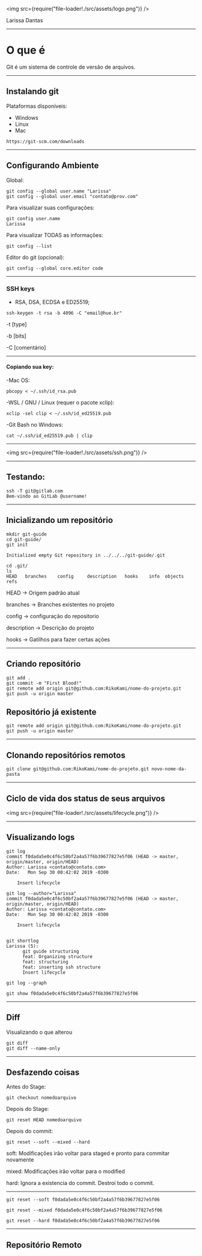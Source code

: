 
<img src={require("file-loader!./src/assets/logo.png")} />

<p>Larissa Dantas</p>

---

# O que é

Git é um sistema de controle de versão de arquivos.

---

## Instalando git

Plataformas disponíveis:

- Windows
- Linux
- Mac

```
https://git-scm.com/downloads
```

---

## Configurando Ambiente

Global:

```
git config --global user.name "Larissa"
git config --global user.email "contato@prov.com"
```

Para visualizar suas configurações:

```
git config user.name
Larissa
```

Para visualizar TODAS as informações:

```
git config --list
```

Editor do git (opcional):

```
git config --global core.editor code
```

---

### SSH keys

- RSA, DSA, ECDSA e ED25519;

```
ssh-keygen -t rsa -b 4096 -C "email@hue.br"
```

-t [type]

-b [bits]

-C [comentário]

---

#### Copiando sua key:

-Mac OS:

```
pbcopy < ~/.ssh/id_rsa.pub
```

-WSL / GNU / Linux (requer o pacote xclip):

```
xclip -sel clip < ~/.ssh/id_ed25519.pub
```

-Git Bash no Windows:

```
cat ~/.ssh/id_ed25519.pub | clip
```

---

<img src={require("file-loader!./src/assets/ssh.png")} />

---

## Testando:

```
ssh -T git@gitlab.com
Bem-vindo ao GitLab @username!
```

---

## Inicializando um repositório

```
mkdir git-guide
cd git-guide/
git init

Initialized empty Git repository in ../../../git-guide/.git

cd .git/
ls
HEAD   branches    config     description   hooks    info  objects  refs
```

HEAD -> Origem padrão atual

branches -> Branches existentes no projeto

config -> configuração do repositorio

description -> Descrição do projeto

hooks -> Gatilhos para fazer certas ações

---

## Criando repositório

```
git add .
git commit -m "First Blood!"
git remote add origin git@github.com:RikoKami/nome-do-projeto.git
git push -u origin master
```

## Repositório já existente

```
git remote add origin git@github.com:RikoKami/nome-do-projeto.git
git push -u origin master
```

---

## Clonando repositórios remotos

```
git clone git@github.com:RikoKami/nome-do-projeto.git novo-nome-da-pasta
```

---

## Ciclo de vida dos status de seus arquivos

<img src={require("file-loader!./src/assets/lifecycle.png")} />

---

## Visualizando logs

```
git log
commit f0dada5e0c4f6c50bf2a4a57f6b39677827e5f06 (HEAD -> master, origin/master, origin/HEAD)
Author: Larissa <contato@contato.com>
Date:   Mon Sep 30 00:42:02 2019 -0300

    Insert lifecycle

git log --author="Larissa"
commit f0dada5e0c4f6c50bf2a4a57f6b39677827e5f06 (HEAD -> master, origin/master, origin/HEAD)
Author: Larissa <contato@contato.com>
Date:   Mon Sep 30 00:42:02 2019 -0300

    Insert lifecycle


git shortlog
Larissa (5):
      git guide structuring
      feat: Organizing structure
      feat: structuring
      feat: inserting ssh structure
      Insert lifecycle

git log --graph

git show f0dada5e0c4f6c50bf2a4a57f6b39677827e5f06
```

---

## Diff

Visualizando o que alterou

```
git diff
git diff --name-only
```

---

## Desfazendo coisas

Antes do Stage:

```
git checkout nomedoarquivo
```

Depois do Stage:

```
git reset HEAD nomedoarquivo
```

Depois do commit:

```
git reset --soft --mixed --hard
```

soft: Modificações irão voltar para staged e pronto para commitar novamente

mixed: Modificações irão voltar para o modified

hard: Ignora a existencia do commit. Destroí todo o commit.

---

```
git reset --soft f0dada5e0c4f6c50bf2a4a57f6b39677827e5f06

git reset --mixed f0dada5e0c4f6c50bf2a4a57f6b39677827e5f06

git reset --hard f0dada5e0c4f6c50bf2a4a57f6b39677827e5f06
```

---

## Repositório Remoto

